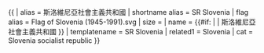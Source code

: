 {{ {{{1<noinclude>|country showdata</noinclude>}}}
| alias = 斯洛維尼亞社會主義共和國
| shortname alias = SR Slovenia
| flag alias = Flag of Slovenia (1945-1991).svg
| size = {{{size|}}}
| name = {{#if: {{{name|}}} | {{{name|}}} | 斯洛維尼亞社會主義共和國 }}
<noinclude>
| templatename = SR Slovenia
| related1 = Slovenia
| cat = Slovenia socialist republic
</noinclude>
}}
